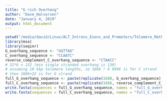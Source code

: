```yaml
---
title: "G rich Overhang"
author: "Dave_Halvorsen"
date: "January 4, 2019"
output: html_document
---
```


```r
setwd("/media/david/Linux/ALT_Introns_Exons_and_Promoters/Telomere_Math_Models")
library(msa)
library(seqinr)
G_overhang_sequence <- "GGTTAG"
C_overhang_sequence <- "CCAATC"
reverse_complement_C_overhang_sequence <- "CTAACC"
# 22*6 = 132 (min single stranded overhang is 130)
# assuming 10 kbp telomere lengths, so 1666 * 6 9996 is for C strand
# then 1666+22 is for G strand
full_G_overhang_sequence <- paste(replicate(1688, G_overhang_sequence), collapse = "")
full_C_overhang_sequence <- paste(replicate(1666, reverse_complement_C_overhang_sequence), collapse = "")
write.fasta(sequences = full_G_overhang_sequence, names = "full_G_overhang_sequence", file.out = "full_G_overhang_sequence.fasta", open = "w", nbchar = 70, as.string = FALSE)
write.fasta(sequences = full_C_overhang_sequence, names = "full_C_overhang_sequence", file.out = "full_C_overhang_sequence.fasta", open = "w", nbchar = 70, as.string = FALSE)
```
